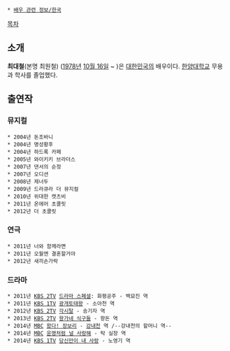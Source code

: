  * [[배우 관련 정보/한국]]

[[목차]]
== 소개 ==
'''최대철'''(본명 최원철) ([[1978년]] [[10월 16일]] ~ )은 [[대한민국]]의 배우이다. [[한양대학교]] 무용과 학사를 졸업했다.

== 출연작 ==
=== 뮤지컬 ===
 * 2004년 돈조바니
 * 2004년 명성황후
 * 2004년 하드록 카페
 * 2005년 와이키키 브라더스
 * 2007년 댄서의 순정
 * 2007년 오디션
 * 2008년 제너두
 * 2009년 드라큐라 더 뮤지컬
 * 2010년 위대한 캣츠비
 * 2011년 온에어 초콜릿
 * 2012년 더 초콜릿

=== 연극 ===
 * 2011년 너와 함께라면
 * 2011년 오월엔 결혼할거야
 * 2012년 새끼손가락

=== 드라마 ===
 * 2011년 [[KBS 2TV]] [[드라마 스페셜]]: 화평공주 - 백묘진 역
 * 2011년 [[KBS 1TV]] [[광개토태왕(드라마)|광개토태왕]] - 소아천 역
 * 2012년 [[KBS 2TV]] [[각시탈(드라마)|각시탈]] - 송기자 역
 * 2013년 [[KBS 2TV]] [[왕가네 식구들]] - 왕돈 역
 * 2014년 [[문화방송|MBC]] [[왔다! 장보리]] - [[강내천]] 역 /--강내천의 할머니 역--
 * 2014년 [[문화방송|MBC]] [[운명처럼 널 사랑해]] - 탁 실장 역
 * 2014년 [[KBS 1TV]] [[당신만이 내 사랑]] - 노영기 역
